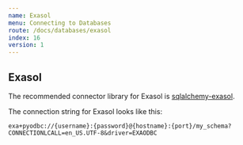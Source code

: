 ```yaml
---
name: Exasol
menu: Connecting to Databases
route: /docs/databases/exasol
index: 16
version: 1
---
```


Exasol
-------------

The recommended connector library for Exasol is [sqlalchemy-exasol](https://github.com/exasol/sqlalchemy-exasol).

The connection string for Exasol looks like this:

```
exa+pyodbc://{username}:{password}@{hostname}:{port}/my_schema?CONNECTIONLCALL=en_US.UTF-8&driver=EXAODBC
```